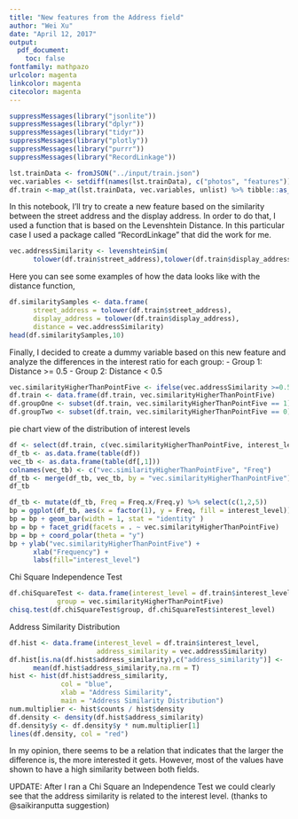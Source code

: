 ```yaml
---
title: "New features from the Address field"
author: "Wei Xu"
date: "April 12, 2017"
output:
  pdf_document:
    toc: false
fontfamily: mathpazo
urlcolor: magenta
linkcolor: magenta
citecolor: magenta
---
```


```r
suppressMessages(library("jsonlite"))
suppressMessages(library("dplyr"))
suppressMessages(library("tidyr"))
suppressMessages(library("plotly"))
suppressMessages(library("purrr"))
suppressMessages(library("RecordLinkage"))

lst.trainData <- fromJSON("../input/train.json")
vec.variables <- setdiff(names(lst.trainData), c("photos", "features"))
df.train <-map_at(lst.trainData, vec.variables, unlist) %>% tibble::as_tibble(.)
```

In this notebook, I'll try to create a new feature based on the similarity between the street address and the display address. In order to do that, I used a function that is based on the Levenshtein Distance. In this particular case I used a package called "RecordLinkage" that did the work for me.

```r
vec.addressSimilarity <- levenshteinSim(
      tolower(df.train$street_address),tolower(df.train$display_address))
```

Here you can see some examples of how the data looks like with the distance function,

```r
df.similaritySamples <- data.frame(
      street_address = tolower(df.train$street_address),
      display_address = tolower(df.train$display_address),
      distance = vec.addressSimilarity)
head(df.similaritySamples,10)
```

\newpage

Finally, I decided to create a dummy variable based on this new feature and analyze the differences in the interest ratio for each group:
- Group 1: Distance >= 0.5
- Group 2: Distance < 0.5

```r
vec.similarityHigherThanPointFive <- ifelse(vec.addressSimilarity >=0.5,1,0)
df.train <- data.frame(df.train, vec.similarityHigherThanPointFive)
df.groupOne <- subset(df.train, vec.similarityHigherThanPointFive == 1)
df.groupTwo <- subset(df.train, vec.similarityHigherThanPointFive == 0)
```

pie chart view of the distribution of interest levels

```r
df <- select(df.train, c(vec.similarityHigherThanPointFive, interest_level)) %>% drop_na()
df_tb <- as.data.frame(table(df))
vec_tb <- as.data.frame(table(df[,1]))
colnames(vec_tb) <- c("vec.similarityHigherThanPointFive", "Freq")
df_tb <- merge(df_tb, vec_tb, by = "vec.similarityHigherThanPointFive")
df_tb
```

```r
df_tb <- mutate(df_tb, Freq = Freq.x/Freq.y) %>% select(c(1,2,5))
bp = ggplot(df_tb, aes(x = factor(1), y = Freq, fill = interest_level))
bp = bp + geom_bar(width = 1, stat = "identity" )
bp = bp + facet_grid(facets = . ~ vec.similarityHigherThanPointFive)
bp = bp + coord_polar(theta = "y") 
bp + ylab("vec.similarityHigherThanPointFive") + 
      xlab("Frequency") + 
      labs(fill="interest_level")
```

\newpage

Chi Square Independence Test

```r
df.chiSquareTest <- data.frame(interest_level = df.train$interest_level,
            group = vec.similarityHigherThanPointFive)
chisq.test(df.chiSquareTest$group, df.chiSquareTest$interest_level)
```

Address Similarity Distribution

```r
df.hist <- data.frame(interest_level = df.train$interest_level, 
                      address_similarity = vec.addressSimilarity)
df.hist[is.na(df.hist$address_similarity),c("address_similarity")] <- 
      mean(df.hist$address_similarity,na.rm = T)
hist <- hist(df.hist$address_similarity, 
             col = "blue",
             xlab = "Address Similarity", 
             main = "Address Similarity Distribution")
num.multiplier <- hist$counts / hist$density
df.density <- density(df.hist$address_similarity)
df.density$y <- df.density$y * num.multiplier[1]
lines(df.density, col = "red")
```

In my opinion, there seems to be a relation that indicates that the larger the difference is, the more interested it gets. However, most of the values have shown to have a high similarity between both fields.

UPDATE: After I ran a Chi Square an Independence Test we could clearly see that the address similarity is related to the interest level. (thanks to @saikiranputta suggestion)